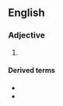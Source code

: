 {{also|mean-spirited|mean spirited}}
==English==

===Adjective===
{{en-adj}}

# {{alternative spelling of|mean-spirited|lang=en}}

====Derived terms====
* {{l|en|meanspiritedly}}
* {{l|en|meanspiritedness}}